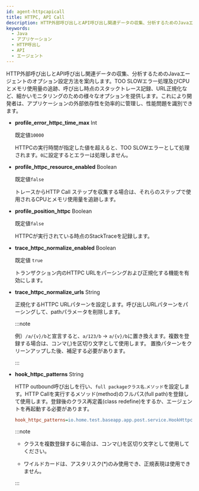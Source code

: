 ```yaml
---
id: agent-httpcapicall
title: HTTPC, API Call
description: HTTP外部呼び出しとAPI呼び出し関連データの収集、分析するためのJavaエージェントのオプション設定方法を案内します。TOO SLOWエラー処理及びCPUとメモリ使用量の追跡、呼び出し時点のスタックトレース記録、URL正規化など、細かいモニタリングのための様々なオプションを提供します。これにより開発者は、アプリケーションの外部依存性を効率的に管理し、性能問題を識別できます。
keywords:
  - Java
  - アプリケーション
  - HTTP呼出し
  - API
  - エージェント
---
```


HTTP外部呼び出しとAPI呼び出し関連データの収集、分析するためのJavaエージェントのオプション設定方法を案内します。TOO SLOWエラー処理及びCPUとメモリ使用量の追跡、呼び出し時点のスタックトレース記録、URL正規化など、細かいモニタリングのための様々なオプションを提供します。これにより開発者は、アプリケーションの外部依存性を効率的に管理し、性能問題を識別できます。

- **profile_error_httpc_time_max** <span class='type'>Int</span>

  既定値`10000`

  HTTPCの実行時間が指定した値を超えると、TOO SLOWエラーとして処理されます。`0`に設定するとエラーは処理しません。

- **profile_httpc_resource_enabled** <span class='type'>Boolean</span>

  既定値`false`

  トレースからHTTP Call ステップを収集する場合は、それらのステップで使用されるCPUとメモリ使用量を追跡します。

- **profile_position_httpc** <span class='type'>Boolean</span>

  既定値`false`

  HTTPCが実行されている時点のStackTraceを記録します。

- **trace_httpc_normalize_enabled** <span class='type'>Boolean</span>

  既定値 `true`

  トランザクション内のHTTPC URLをパーシングおよび正規化する機能を有効にします。

- **trace_httpc_normalize_urls** <span class='type'>String</span>

  正規化するHTTPC URLパターンを設定します。呼び出しURLパターンをパーシングして、pathパラメータを削除します。

  :::note

  例）`/a/{v}/b`と宣言すると、`a/123/b` → `a/{v}/b`に置き換えます。複数を登録する場合は、コンマ(,)を区切り文字として使用します。 置換パターンをクリーンアップした後、補足する必要があります。

  :::

- **hook_httpc_patterns** <span class='type'>String</span>

  HTTP outbound呼び出しを行い、`full packageクラス名`.`メソッド`を設定します。HTTP Callを実行するメソッド(method)のフルパス(full path)を登録して使用します。登録後のクラス再定義(class redefine)をするか、エージェントを再起動する必要があります。

  ```ini title='whatap.conf'
  hook_httpc_patterns=io.home.test.baseapp.app.post.service.HookHttpcService.*
  ```

  :::note

  - クラスを複数登録するに場合は、コンマ(,)を区切り文字として使用してください。 

  - ワイルドカードは、アスタリスク(\*)のみ使用でき、正規表現は使用できません。

  :::
